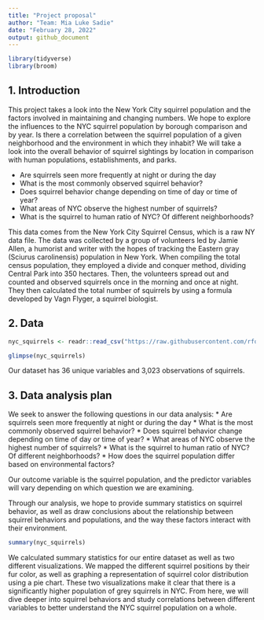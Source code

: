 ```yaml
---
title: "Project proposal"
author: "Team: Mia Luke Sadie"
date: "February 28, 2022"
output: github_document
---
```


```r
library(tidyverse)
library(broom)
```

## 1. Introduction

This project takes a look into the New York City squirrel population and the factors involved in maintaining and changing numbers. We hope to explore the influences to the NYC squirrel population by borough comparison and by year. Is there a correlation between the squirrel population of a given neighborhood and the environment in which they inhabit? We will take a look into the overall behavior of squirrel sightings by location in comparison with human populations, establishments, and parks. 

* Are squirrels seen more frequently at night or during the day
* What is the most commonly observed squirrel behavior?
* Does squirrel behavior change depending on time of day or time of year?
* What areas of NYC observe the highest number of squirrels?
* What is the squirrel to human ratio of NYC? Of different neighborhoods?

This data comes from the New York City Squirrel Census, which is a raw NY data file. The data was collected by a group of volunteers led by Jamie Allen, a humorist and writer with the hopes of tracking the Eastern gray (Sciurus carolinensis) population in New York. When compiling the total census population, they employed a divide and conquer method, dividing Central Park into 350 hectares. Then, the volunteers spread out and counted and observed squirrels once in the morning and once at night.  They then calculated the total number of squirrels by using a formula developed by Vagn Flyger, a squirrel biologist. 


## 2. Data

```r
nyc_squirrels <- readr::read_csv("https://raw.githubusercontent.com/rfordatascience/tidytuesday/master/data/2019/2019-10-29/nyc_squirrels.csv") 
```


``` r
glimpse(nyc_squirrels)
```

Our dataset has 36 unique variables and 3,023 observations of squirrels. 

## 3. Data analysis plan

We seek to answer the following questions in our data analysis:
* Are squirrels seen more frequently at night or during the day
* What is the most commonly observed squirrel behavior?
* Does squirrel behavior change depending on time of day or time of year?
* What areas of NYC observe the highest number of squirrels?
* What is the squirrel to human ratio of NYC? Of different neighborhoods?
* How does the squirrel population differ based on environmental factors? 

Our outcome variable is the squirrel population, and the predictor variables will vary depending on which question we are examining. 

Through our analysis, we hope to provide summary statistics on squirrel behavior, as well as draw conclusions about the relationship between squirrel behaviors and populations, and the way these factors interact with their environment.


```r
summary(nyc_squirrels)
```




We calculated summary statistics for our entire dataset as well as two different visualizations. We mapped the different squirrel positions by their fur color, as well as graphing a representation of squirrel color distribution using a pie chart. These two visualizations make it clear that there is a significantly higher population of grey squirrels in NYC. From here, we will dive deeper into squirrel behaviors and study correlations between different variables to better understand the NYC squirrel population on a whole. 

